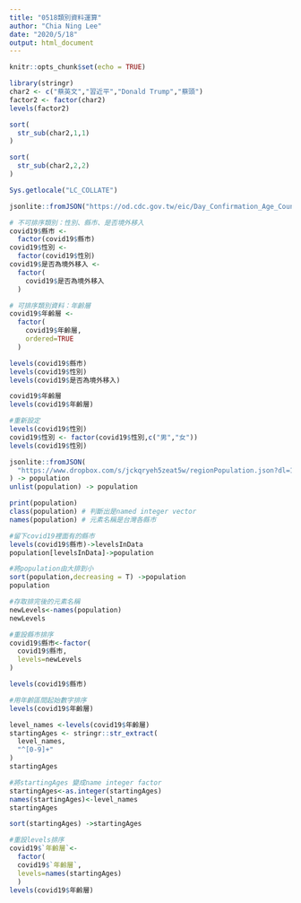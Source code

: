 ```yaml
---
title: "0518類別資料運算"
author: "Chia Ning Lee"
date: "2020/5/18"
output: html_document
---
```


```r
knitr::opts_chunk$set(echo = TRUE)
```

```r
library(stringr)
char2 <- c("蔡英文","習近平","Donald Trump","蔡頭") 
factor2 <- factor(char2)
levels(factor2)

sort(
  str_sub(char2,1,1)
)

sort(
  str_sub(char2,2,2)
)

Sys.getlocale("LC_COLLATE")
```

```r
jsonlite::fromJSON("https://od.cdc.gov.tw/eic/Day_Confirmation_Age_County_Gender_19CoV.json") -> covid19
```

```r
# 不可排序類別：性別、縣市、是否境外移入
covid19$縣市 <- 
  factor(covid19$縣市)
covid19$性別 <-
  factor(covid19$性別)
covid19$是否為境外移入 <-
  factor(
    covid19$是否為境外移入
  )
```

```r
# 可排序類別資料：年齡層
covid19$年齡層 <-
  factor(
    covid19$年齡層,
    ordered=TRUE
  )
```

```r
levels(covid19$縣市)
levels(covid19$性別)
levels(covid19$是否為境外移入)
```

```r
covid19$年齡層
levels(covid19$年齡層)
```

```r
#重新設定
levels(covid19$性別)
covid19$性別 <- factor(covid19$性別,c("男","女"))
levels(covid19$性別)
```

```r
jsonlite::fromJSON(
  "https://www.dropbox.com/s/jckqryeh5zeat5w/regionPopulation.json?dl=1"
) -> population
unlist(population) -> population
```

```r
print(population)
class(population) # 判斷出是named integer vector
names(population) # 元素名稱是台灣各縣市
```

```r
#留下covid19裡面有的縣市
levels(covid19$縣市)->levelsInData
population[levelsInData]->population


```
```r
#將population由大排到小
sort(population,decreasing = T) ->population
population
```
```r
#存取排完後的元素名稱
newLevels<-names(population)
newLevels
```
```r
#重設縣市排序
covid19$縣市<-factor(
  covid19$縣市,
  levels=newLevels
)

levels(covid19$縣市)
```

```r
#用年齡區間起始數字排序
levels(covid19$年齡層)
```
```r
level_names <-levels(covid19$年齡層)
startingAges <- stringr::str_extract(
  level_names,
  "^[0-9]+"
)
startingAges
```

```r
#將startingAges 變成name integer factor
startingAges<-as.integer(startingAges)
names(startingAges)<-level_names
startingAges
```

```r
sort(startingAges) ->startingAges
```

```r
#重設levels排序
covid19$`年齡層`<-
  factor(
  covid19$`年齡層`,
  levels=names(startingAges)
  )
levels(covid19$年齡層)

```

```r

```

